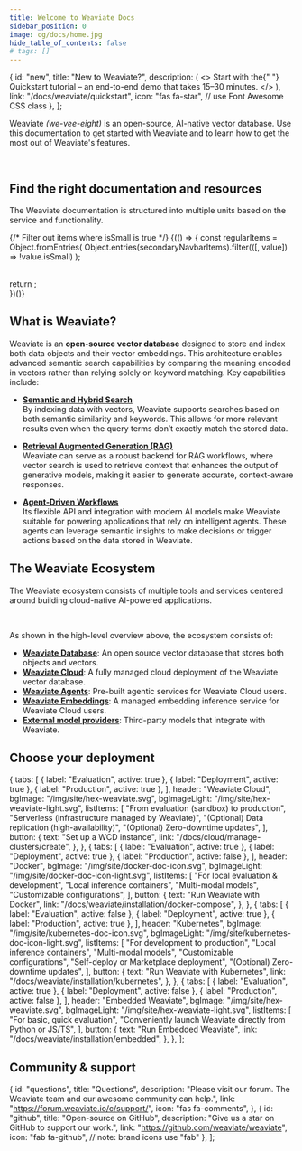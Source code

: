 ```yaml
---
title: Welcome to Weaviate Docs
sidebar_position: 0
image: og/docs/home.jpg
hide_table_of_contents: false
# tags: []
---
```



  {
    id: "new",
    title: "New to Weaviate?",
    description: (
      <>
        Start with the{" "}
        <span className={styles.highlight}>Quickstart tutorial</span> – an
        end-to-end demo that takes 15–30 minutes.
      </>
    ),
    link: "/docs/weaviate/quickstart",
    icon: "fas fa-star", // use Font Awesome CSS class
  },
];

Weaviate _(we-vee-eight)_ is an open-source, AI-native vector database. Use
this documentation to get started with Weaviate and to learn how to get the
most out of Weaviate's features.

<CardsSection items={welcomeCardsData} className={styles.smallCards} />

<br />

## Find the right documentation and resources

The Weaviate documentation is structured into multiple units based on the service and functionality.

{/* Filter out items where isSmall is true */}
{(() => {
  const regularItems = Object.fromEntries(
    Object.entries(secondaryNavbarItems).filter(([, value]) => !value.isSmall)
  );
  
  <br />
  return <CardsSection items={regularItems} />;
  <br />
})()}

## What is Weaviate?

Weaviate is an **open-source vector database** designed to store and index both data objects and their vector embeddings. This architecture enables advanced semantic search capabilities by comparing the meaning encoded in vectors rather than relying solely on keyword matching. Key capabilities include:

- **[Semantic and Hybrid Search](./search/basics.md)**  
  By indexing data with vectors, Weaviate supports searches based on both semantic similarity and keywords. This allows for more relevant results even when the query terms don’t exactly match the stored data.

- **[Retrieval Augmented Generation (RAG)](./search/generative.md)**  
  Weaviate can serve as a robust backend for RAG workflows, where vector search is used to retrieve context that enhances the output of generative models, making it easier to generate accurate, context-aware responses.

- **[Agent-Driven Workflows](../agents/query/index.md)**  
  Its flexible API and integration with modern AI models make Weaviate suitable for powering applications that rely on intelligent agents. These agents can leverage semantic insights to make decisions or trigger actions based on the data stored in Weaviate.

## The Weaviate Ecosystem

The Weaviate ecosystem consists of multiple tools and services centered around building cloud-native AI-powered applications.


<DocsImage
  image={WeaviateEcosystem}
  alt="The Weaviate Ecosystem"
  layout="below"
/>
<br />

As shown in the high-level overview above, the ecosystem consists of:

- **[Weaviate Database](#what-is-weaviate)**: An open source vector database that stores both objects and vectors.
- **[Weaviate Cloud](/docs/cloud)**: A fully managed cloud deployment of the Weaviate vector database.
- **[Weaviate Agents](/docs/agents)**: Pre-built agentic services for Weaviate Cloud users.
- **[Weaviate Embeddings](/docs/cloud/embeddings)**: A managed embedding inference service for Weaviate Cloud users.
- **[External model providers](/docs/weaviate/model-providers)**: Third-party models that integrate with Weaviate.

## Choose your deployment

  {
    tabs: [
      { label: "Evaluation", active: true },
      { label: "Deployment", active: true },
      { label: "Production", active: true },
    ],
    header: "Weaviate Cloud",
    bgImage: "/img/site/hex-weaviate.svg",
    bgImageLight: "/img/site/hex-weaviate-light.svg",
    listItems: [
      "From evaluation (sandbox) to production",
      "Serverless (infrastructure managed by Weaviate)",
      "(Optional) Data replication (high-availability)",
      "(Optional) Zero-downtime updates",
    ],
    button: {
      text: "Set up a WCD instance",
      link: "/docs/cloud/manage-clusters/create",
    },
  },
  {
    tabs: [
      { label: "Evaluation", active: true },
      { label: "Deployment", active: true },
      { label: "Production", active: false },
    ],
    header: "Docker",
    bgImage: "/img/site/docker-doc-icon.svg",
    bgImageLight: "/img/site/docker-doc-icon-light.svg",
    listItems: [
      "For local evaluation & development",
      "Local inference containers",
      "Multi-modal models",
      "Customizable configurations",
    ],
    button: {
      text: "Run Weaviate with Docker",
      link: "/docs/weaviate/installation/docker-compose",
    },
  },
  {
    tabs: [
      { label: "Evaluation", active: false },
      { label: "Deployment", active: true },
      { label: "Production", active: true },
    ],
    header: "Kubernetes",
    bgImage: "/img/site/kubernetes-doc-icon.svg",
    bgImageLight: "/img/site/kubernetes-doc-icon-light.svg",
    listItems: [
      "For development to production",
      "Local inference containers",
      "Multi-modal models",
      "Customizable configurations",
      "Self-deploy or Marketplace deployment",
      "(Optional) Zero-downtime updates",
    ],
    button: {
      text: "Run Weaviate with Kubernetes",
      link: "/docs/weaviate/installation/kubernetes",
    },
  },
  {
    tabs: [
      { label: "Evaluation", active: true },
      { label: "Deployment", active: false },
      { label: "Production", active: false },
    ],
    header: "Embedded Weaviate",
    bgImage: "/img/site/hex-weaviate.svg",
    bgImageLight: "/img/site/hex-weaviate-light.svg",
    listItems: [
      "For basic, quick evaluation",
      "Conveniently launch Weaviate directly from Python or JS/TS",
    ],
    button: {
      text: "Run Embedded Weaviate",
      link: "/docs/weaviate/installation/embedded",
    },
  },
];

<DeploymentCards items={deploymentCardsData} />

## Community & support

  {
    id: "questions",
    title: "Questions",
    description:
      "Please visit our forum. The Weaviate team and our awesome community can help.",
    link: "https://forum.weaviate.io/c/support/",
    icon: "fas fa-comments",
  },
  {
    id: "github",
    title: "Open-source on GitHub",
    description: "Give us a star on GitHub to support our work.",
    link: "https://github.com/weaviate/weaviate",
    icon: "fab fa-github", // note: brand icons use "fab"
  },
];

<CardsSection items={communityCardsData} />
